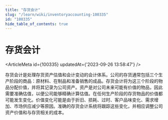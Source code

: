 ```yaml
---
title: "存货会计"
slug: "/learn/wiki/inventoryaccounting-100335"
id: "100335"
hide_table_of_contents: true
---
```



# 存货会计

<ArticleMeta id={100335} updatedAt={'2023-09-26 13:58:47'} />
<div className='border-solid border-b border-t-0 my-4 border-[var(--ifm-color-gray-300)]' />

存货会计是处理存货资产估值和会计变动的会计体系。公司的存货通常包括三个生产阶段的商品：原材料、在制品和准备销售的成品。存货会计将为这三个阶段的物品分配价值，并将其记录为公司资产。资产是对公司未来可能有价值的物品，因此需要准确估值，以便公司能够精确计算估值。在任何生产阶段的存货物品的价值都可能发生变化。价值变化可能是由于折旧、损耗、过时、客户品味变化、需求增加、市场供应减少等原因。准确的存货会计系统将跟踪这些变化，并相应调整公司资产价值和与存货相关的成本。
